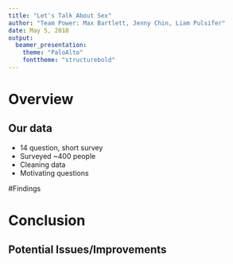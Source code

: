 ```yaml
---
title: "Let's Talk About Sex"
author: "Team Power: Max Bartlett, Jenny Chin, Liam Pulsifer"
date: May 5, 2018
output:
  beamer_presentation:
    theme: "PaloAlto"
    fonttheme: "structurebold"
---
```


# Overview

## Our data
- 14 question, short survey
- Surveyed ~400 people
- Cleaning data
- Motivating questions

#Findings

# Conclusion
## Potential Issues/Improvements